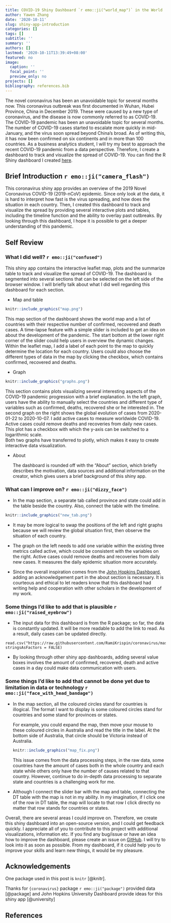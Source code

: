 ```yaml
---
title: COVID-19 Shiny Dashboard `r emo::ji("world_map")` in the World
author: Yawen Zhang
date: '2020-10-11'
slug: shiny-app-introduction
categories: []
tags: []
subtitle: ''
summary: ''
authors: []
lastmod: '2020-10-11T13:39:49+08:00'
featured: no
image:
  caption: ''
  focal_point: ''
  preview_only: no
projects: []
bibliography: references.bib
---
```




The novel coronavirus has been an unavoidable topic for several months now. This coronavirus outbreak was first documented in Wuhan, Hubei Province, China in December 2019. These were caused by a new type of coronavirus, and the disease is now commonly referred to as COVID-19. The COVID-19 pandemic has been an unavoidable topic for several months. The number of COVID-19 cases started to escalate more quickly in mid-January, and the virus soon spread beyond China’s broad. As of writing this, it has now been confirmed on six continents and in more than 100 countries. 
As a business analytics student, I will try my best to approach the recent COVID-19 pandemic from a data perspective. Therefore, I create a dashboard to track and visualize the spread of COVID-19. You can find the R Shiny dashboard I created [here](https://yawen.shinyapps.io/shiny-assessment-yawenzhang9701/). 



## Brief Introduction `r emo::ji("camera_flash")`

This coronavirus shiny app provides an overview of the 2019 Novel Coronavirus COVID-19 (2019-nCoV) epidemic. Since only look at the data, it is hard to interpret how fast is the virus spreading, and how does the situation in each country. Then, I created this dashboard to track and visualize the spread by providing several interactive plots and tables, including the timeline function and the ability to overlay past outbreaks. By looking through this dashboard, I hope it is possible to get a deeper understanding of this pandemic. 

## Self Review

### What I did well? `r emo::ji("confused")`

This shiny app contains the interactive leaflet map, plots and the summarize table to track and visualize the spread of COVID-19. The dashboard is segmented into several sections that can be selected on the left side of the browser window. I will briefly talk about what I did well regarding this dashboard for each section. 

  
  - Map and table
```r
knitr::include_graphics("map.png")
```
  This map section of the dashboard shows the world map and a list of countries with their respective number of confirmed, recovered and death cases. A time-lapse feature with a simple slider is included to get an idea on about the development of the pandemic. The start bottom at the lower right corner of the slider could help users in overview the dynamic changes. 
Within the leaflet map, I add a label of each point to the map to quickly determine the location for each country. Users could also choose the different types of data in the map by clicking the checkbox, which contains confirmed, recovered and deaths. 

  
  -	Graph
```r
knitr::include_graphics("graphs.png")
```    
  This section contains plots visualizing several interesting aspects of the COVID-19 pandemic progression with a brief explanation. 
In the left graph, users have the ability to manually select the countries and different type of variables such as confirmed, deaths, recovered she or he interested in. 
The second graph on the right shows the global evolution of cases from 2020-01-22 to 2020-10-07. I add active cases to measure worldwide COVID-19. Active cases could remove deaths and recoveries from daily new cases.  This plot has a checkbox with which the y-axis can be switched to a logarithmic scale.   
  Both two graphs have transferred to plotly, which makes it easy to create interactive data visualization. 
  
  -	About

    The dashboard is rounded off with the “About” section, which briefly describes the motivation, data sources and additional information on the creator, which gives users a brief background of this shiny app. 
  
### What can I improve on? `r emo::ji("dizzy_face")`

  -	In the map section, a separate tab called province and state could add in the table beside the country. Also, connect the table with the timeline.
  
```r
knitr::include_graphics("new_tab.png")
```
    
  -	It may be more logical to swap the positions of the left and right graphs because we will review the global situation first, then observe the situation of each country. 
      
  -	The graph on the left needs to add one variable within the existing three metrics called active, which could be consistent with the variables on the right. Active cases could remove deaths and recoveries from daily new cases. It measures the daily epidemic situation more accurately. 
      
  -	Since the overall inspiration comes from the [John Hopkins Dashboard](https://coronavirus.jhu.edu/map.html), adding an acknowledgement part in the about section is necessary. It is courteous and ethical to let readers know that this dashboard had writing help and cooperation with other scholars in the development of my work. 
  
### Some things I'd like to add that is plausible `r emo::ji("raised_eyebrow")`

  -	The input data for this dashboard is from the R package; so far, the data is constantly updated. It will be more readable to add the link to read. As a result, daily cases can be updated directly. 
```
read.csv("https://raw.githubusercontent.com/RamiKrispin/coronavirus/master/csv/coronavirus.csv", stringsAsFactors = FALSE)
```
    
  -	By looking through other shiny app dashboards, adding several value boxes involves the amount of confirmed, recovered, death and active cases in a day could make data communication with users. 
  
### Some things I’d like to add that cannot be done yet due to limitation in data or technology `r emo::ji("face_with_head_bandage")`


  -	In the map section, all the coloured circles stand for countries is illogical. The format I want to display is some coloured circles stand for countries and some stand for provinces or states. 
    
    For example, you could expand the map, then move your mouse to these coloured circles in Australia and read the title in the label. At the bottom side of Australia, that circle should be Victoria instead of Australia. 
```r
knitr::include_graphics("map_fix.png")
```
  This issue comes from the data processing steps, in the raw data, some countries have the amount of cases both in the whole country and each state while others only have the number of causes related to that country.  However, continue to do in-depth data processing to separate state and countries is a challenging work for me.
      
  -	Although I connect the slider bar with the map and table, connecting the DT table with the map is not in my ability. In my imagination, if I click one of the row in DT table, the map will locate to that row I click directly no matter that row stands for countries or states. 
  
  
Overall, there are several areas I could improve on. Therefore, we create this shiny dashboard into an open-source version, and I could get feedback quickly. I appreciate all of you to contribute to this project with additional visualizations, information etc. If you find any bug/issue or have an idea how to improve the dashboard, please create an issue on [GitHub](https://github.com/etc5523-2020/shiny-assessment-yawenzhang9701). I will try to look into it as soon as possible. From my dashboard, if it could help you to improve your skills and learn new things, it would be my pleasure. 


## Acknowledgements

One package used in this post is `knitr` [@knitr]. 
  
Thanks for `{coronavirus}` package `r emo::ji("package")` provided data [@package] and John Hopkins University Dashboard provide ideas for this shiny app [@university]


##  References




